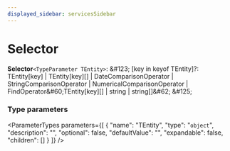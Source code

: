 ```yaml
---
displayed_sidebar: servicesSidebar
---
```



# Selector

 **Selector**`<TypeParameter TEntity>`: \&#123; [key in keyof TEntity]?: TEntity[key] \| TEntity[key][] \| DateComparisonOperator \| StringComparisonOperator \| NumericalComparisonOperator \| FindOperator\&#60;TEntity[key][] \| string \| string[]\&#62; \&#125;

### Type parameters

<ParameterTypes parameters={[
  {
    "name": "TEntity",
    "type": "`object`",
    "description": "",
    "optional": false,
    "defaultValue": "",
    "expandable": false,
    "children": []
  }
]} />
